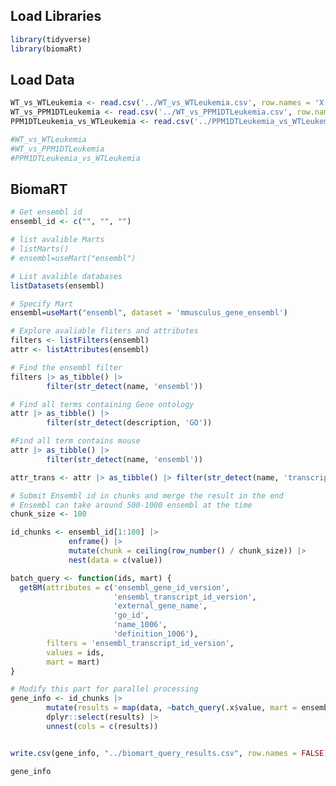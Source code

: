 ## Load Libraries

```r
library(tidyverse)
library(biomaRt)
```

## Load Data

```r
WT_vs_WTLeukemia <- read.csv('../WT_vs_WTLeukemia.csv', row.names = 'X') 
WT_vs_PPM1DTLeukemia <- read.csv('../WT_vs_PPM1DTLeukemia.csv', row.names = 'X')
PPM1DTLeukemia_vs_WTLeukemia <- read.csv('../PPM1DTLeukemia_vs_WTLeukemia_clean.csv')

#WT_vs_WTLeukemia
#WT_vs_PPM1DTLeukemia
#PPM1DTLeukemia_vs_WTLeukemia
```

## BiomaRT

```r
# Get ensembl id
ensembl_id <- c("", "", "")

# list avalible Marts
# listMarts()
# ensembl=useMart("ensembl")

# List avalible databases
listDatasets(ensembl)

# Specify Mart
ensembl=useMart("ensembl", dataset = 'mmusculus_gene_ensembl')

# Explore avaliable fliters and attributes
filters <- listFilters(ensembl)
attr <- listAttributes(ensembl)

# Find the ensembl filter
filters |> as_tibble() |> 
        filter(str_detect(name, 'ensembl'))

# Find all terms containing Gene ontology
attr |> as_tibble() |> 
        filter(str_detect(description, 'GO'))

#Find all term contains mouse
attr |> as_tibble() |> 
        filter(str_detect(name, 'ensembl'))

attr_trans <- attr |> as_tibble() |> filter(str_detect(name, 'transcript'))

# Submit Ensembl id in chunks and merge the result in the end
# Ensembl can take around 500-1000 ensembl at the time
chunk_size <- 100

id_chunks <- ensembl_id[1:100] |>  
             enframe() |>  
             mutate(chunk = ceiling(row_number() / chunk_size)) |> 
             nest(data = c(value))

batch_query <- function(ids, mart) {
  getBM(attributes = c('ensembl_gene_id_version',
                       'ensembl_transcript_id_version',
                       'external_gene_name',
                       'go_id',
                       'name_1006',
                       'definition_1006'),
        filters = 'ensembl_transcript_id_version', 
        values = ids, 
        mart = mart)
}

# Modify this part for parallel processing
gene_info <- id_chunks |> 
        mutate(results = map(data, ~batch_query(.x$value, mart = ensembl))) |> 
        dplyr::select(results) |> 
        unnest(cols = c(results))


write.csv(gene_info, "../biomart_query_results.csv", row.names = FALSE)
```

```r
gene_info
```
